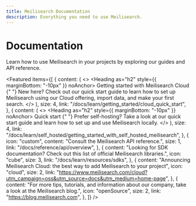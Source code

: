 ```yaml
---
title: Meilisearch Documentation
description: Everything you need to use Meilisearch.
---
```


# Documentation

Learn how to use Meilisearch in your projects by exploring our guides and API reference.

<Featured
  items={[
{
  content: (
    <>
      <Heading as="h2" style={{ marginBottom: "-10px" }} noAnchor>
        Getting started with Meilisearch Cloud
      </Heading>{" "}
      New here? Check out our quick start guide to learn how to set up
      Meilisearch using our Cloud offering, import data, and make your first
      search.
    </>
  ),
  size: 4,
  link: "/docs/learn/getting_started/cloud_quick_start",
},
{
  content: (
    <>
      <Heading as="h2" style={{ marginBottom: "-10px" }} noAnchor>
        Quick start
      </Heading>{" "}
      Prefer self-hosting? Take a look at our quick start guide and learn
      how to set up and use Meilisearch locally.
    </>
  ),
  size: 4,
  link: "/docs/learn/self_hosted/getting_started_with_self_hosted_meilisearch",
},
{
  icon: "custom",
  content: "Consult the Meilisearch API reference.",
  size: 1,
  link: "/docs/reference/api/overview",
},
{
  content:
    "Looking for SDK documentation? Check out this list of official Meilisearch libraries.",
  icon: "cube",
  size: 3,
  link: "/docs/learn/resources/sdks",
},
{
  content:
    "Announcing Meilisearch Cloud: the best way to add Meilisearch to your project",
  icon: "cloud",
  size: 2,
  link: "https://www.meilisearch.com/cloud?utm_campaign=oss&utm_source=docs&utm_medium=home-page",
},
{
  content:
    "For more tips, tutorials, and information about our company, take a look at the Meilisearch blog.",
  icon: "openSource",
  size: 2,
  link: "https://blog.meilisearch.com",
},
]}
/>